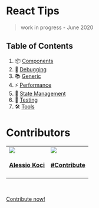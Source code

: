 # React Tips
> work in progress - June 2020

## Table of Contents

1. 📦 [Components](/components)
1. 🐛 [Debugging](/debugging)
1. 📚 [Generic](/generic)
2. ⚡  [Performance](/performance)
3. 💾 [State Management](/statemanagement)
4. 🧪 [Testing](/testing)
5. 🛠️ [Tools](/tools)


# Contributors

<table id='team'>
<tr>
<td id='alewin'>
<a href='https://github.com/alewin'>
<img src='https://github.com/alewin.png?size=140'>
</a>
<h4 align='center'><a href='https://www.alessiokoci.com/'>Alessio Koci</a></h4>
</td>
<td id='you'>
<a href='#'>
<img src='https://via.placeholder.com/140x140.png?text=%2B'>
</a>
<h4 align='center'><a href='https://react-tips.netlify.app/contribute'>#Contribute</a></h4>
</td>
</table>

<br />

[Contribute now!](/contribute)
